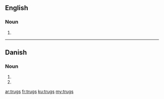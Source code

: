 ==English==

===Noun===
{{head|en|noun plural form}}

# {{plural of|trug|lang=en}}

----

==Danish==

===Noun===
{{head|da|noun form|g=n}}

# {{genitive singular indefinite of|trug|lang=da}}
# {{genitive plural indefinite of|trug|lang=da}}

[[ar:trugs]]
[[fr:trugs]]
[[ku:trugs]]
[[my:trugs]]